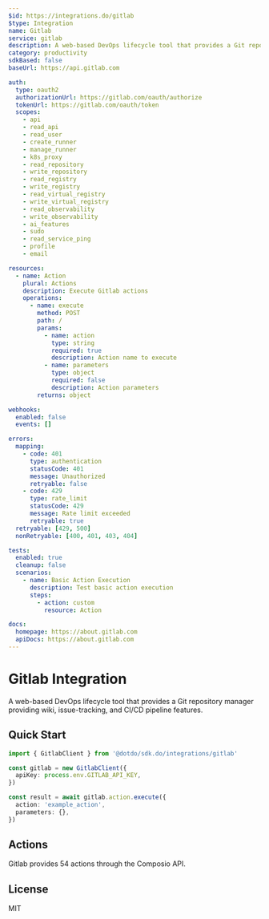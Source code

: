 ```yaml
---
$id: https://integrations.do/gitlab
$type: Integration
name: Gitlab
service: gitlab
description: A web-based DevOps lifecycle tool that provides a Git repository manager providing wiki, issue-tracking, and CI/CD pipeline features.
category: productivity
sdkBased: false
baseUrl: https://api.gitlab.com

auth:
  type: oauth2
  authorizationUrl: https://gitlab.com/oauth/authorize
  tokenUrl: https://gitlab.com/oauth/token
  scopes:
    - api
    - read_api
    - read_user
    - create_runner
    - manage_runner
    - k8s_proxy
    - read_repository
    - write_repository
    - read_registry
    - write_registry
    - read_virtual_registry
    - write_virtual_registry
    - read_observability
    - write_observability
    - ai_features
    - sudo
    - read_service_ping
    - profile
    - email

resources:
  - name: Action
    plural: Actions
    description: Execute Gitlab actions
    operations:
      - name: execute
        method: POST
        path: /
        params:
          - name: action
            type: string
            required: true
            description: Action name to execute
          - name: parameters
            type: object
            required: false
            description: Action parameters
        returns: object

webhooks:
  enabled: false
  events: []

errors:
  mapping:
    - code: 401
      type: authentication
      statusCode: 401
      message: Unauthorized
      retryable: false
    - code: 429
      type: rate_limit
      statusCode: 429
      message: Rate limit exceeded
      retryable: true
  retryable: [429, 500]
  nonRetryable: [400, 401, 403, 404]

tests:
  enabled: true
  cleanup: false
  scenarios:
    - name: Basic Action Execution
      description: Test basic action execution
      steps:
        - action: custom
          resource: Action

docs:
  homepage: https://about.gitlab.com
  apiDocs: https://about.gitlab.com
---
```


# Gitlab Integration

A web-based DevOps lifecycle tool that provides a Git repository manager providing wiki, issue-tracking, and CI/CD pipeline features.

## Quick Start

```typescript
import { GitlabClient } from '@dotdo/sdk.do/integrations/gitlab'

const gitlab = new GitlabClient({
  apiKey: process.env.GITLAB_API_KEY,
})

const result = await gitlab.action.execute({
  action: 'example_action',
  parameters: {},
})
```

## Actions

Gitlab provides 54 actions through the Composio API.

## License

MIT
